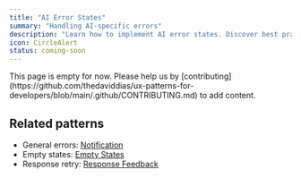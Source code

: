 ```yaml
---
title: "AI Error States"
summary: "Handling AI-specific errors"
description: "Learn how to implement AI error states. Discover best practices for rate limits, model errors, and graceful degradation."
icon: CircleAlert
status: coming-soon
---
```


<Callout type="warning">
  This page is empty for now. Please help us by
  [contributing](https://github.com/thedaviddias/ux-patterns-for-developers/blob/main/.github/CONTRIBUTING.md)
  to add content.
</Callout>

## Related patterns

- General errors: [Notification](/patterns/user-feedback/notification)
- Empty states: [Empty States](/patterns/user-feedback/empty-states)
- Response retry: [Response Feedback](/patterns/ai-intelligence/response-feedback)
